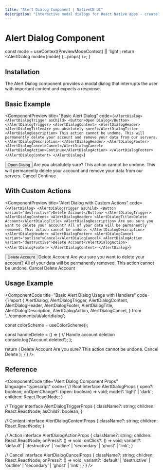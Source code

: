 ```yaml
---
title: "Alert Dialog Component | NativeCN UI"
description: "Interactive modal dialogs for React Native apps - create confirmation prompts, important notifications, and action confirmations with accessible design."
---
```


# Alert Dialog Component


  const mode = useContext(PreviewModeContext) || 'light';
  return <AlertDialog mode={mode} {...props} />;
}

## Installation

The Alert Dialog component provides a modal dialog that interrupts the user with important content and expects a response.

<ComponentCode 
  language="bash"
  code="npx @nativecn/cli add alert-dialog"
  title="Installation Command"
/>

## Basic Example

<ComponentPreview
  title="Basic Alert Dialog"
  code={`<AlertDialog>
  <AlertDialogTrigger asChild>
    <Button>Open Dialog</Button>
  </AlertDialogTrigger>
  <AlertDialogContent>
    <AlertDialogHeader>
      <AlertDialogTitle>Are you absolutely sure?</AlertDialogTitle>
      <AlertDialogDescription>
        This action cannot be undone. This will permanently delete your account
        and remove your data from our servers.
      </AlertDialogDescription>
    </AlertDialogHeader>
    <AlertDialogFooter>
      <AlertDialogCancel>Cancel</AlertDialogCancel>
      <AlertDialogAction>Continue</AlertDialogAction>
    </AlertDialogFooter>
  </AlertDialogContent>
</AlertDialog>`}
>
  <AlertDialogWithMode>
    <AlertDialogTrigger asChild>
      <Button>Open Dialog</Button>
    </AlertDialogTrigger>
    <AlertDialogContent>
      <AlertDialogHeader>
        <AlertDialogTitle>Are you absolutely sure?</AlertDialogTitle>
        <AlertDialogDescription>
          This action cannot be undone. This will permanently delete your account
          and remove your data from our servers.
        </AlertDialogDescription>
      </AlertDialogHeader>
      <AlertDialogFooter>
        <AlertDialogCancel>Cancel</AlertDialogCancel>
        <AlertDialogAction>Continue</AlertDialogAction>
      </AlertDialogFooter>
    </AlertDialogContent>
  </AlertDialogWithMode>
</ComponentPreview>

## With Custom Actions

<ComponentPreview
  title="Alert Dialog with Custom Actions"
  code={`<AlertDialog>
  <AlertDialogTrigger asChild>
    <Button variant="destructive">Delete Account</Button>
  </AlertDialogTrigger>
  <AlertDialogContent>
    <AlertDialogHeader>
      <AlertDialogTitle>Delete Account</AlertDialogTitle>
      <AlertDialogDescription>
        Are you sure you want to delete your account? All of your data will be permanently removed.
        This action cannot be undone.
      </AlertDialogDescription>
    </AlertDialogHeader>
    <AlertDialogFooter>
      <AlertDialogCancel variant="outline">Cancel</AlertDialogCancel>
      <AlertDialogAction variant="destructive">Delete Account</AlertDialogAction>
    </AlertDialogFooter>
  </AlertDialogContent>
</AlertDialog>`}
>
  <AlertDialogWithMode>
    <AlertDialogTrigger asChild>
      <Button variant="destructive">Delete Account</Button>
    </AlertDialogTrigger>
    <AlertDialogContent>
      <AlertDialogHeader>
        <AlertDialogTitle>Delete Account</AlertDialogTitle>
        <AlertDialogDescription>
          Are you sure you want to delete your account? All of your data will be permanently removed.
          This action cannot be undone.
        </AlertDialogDescription>
      </AlertDialogHeader>
      <AlertDialogFooter>
        <AlertDialogCancel variant="outline">Cancel</AlertDialogCancel>
        <AlertDialogAction variant="destructive">Delete Account</AlertDialogAction>
      </AlertDialogFooter>
    </AlertDialogContent>
  </AlertDialogWithMode>
</ComponentPreview>

## Usage Example

<ComponentCode
  title="Basic Alert Dialog Usage with Handlers"
  code={`import {
  AlertDialog,
  AlertDialogTrigger,
  AlertDialogContent,
  AlertDialogHeader,
  AlertDialogFooter,
  AlertDialogTitle,
  AlertDialogDescription,
  AlertDialogAction,
  AlertDialogCancel,
} from '../components/ui/alertdialog';

  const colorScheme = useColorScheme();
  
  const handleDelete = () => {
    // Handle account deletion
    console.log('Account deleted');
  };

  return (
    <AlertDialog mode={colorScheme}>
      <AlertDialogTrigger>Delete Account</AlertDialogTrigger>
      <AlertDialogContent>
        <AlertDialogHeader>
          <AlertDialogTitle>Are you sure?</AlertDialogTitle>
          <AlertDialogDescription>
            This action cannot be undone.
          </AlertDialogDescription>
        </AlertDialogHeader>
        <AlertDialogFooter>
          <AlertDialogCancel>Cancel</AlertDialogCancel>
          <AlertDialogAction onPress={handleDelete}>
            Delete
          </AlertDialogAction>
        </AlertDialogFooter>
      </AlertDialogContent>
    </AlertDialog>
  );
}`}
/>

## Reference

<ComponentCode
  title="Alert Dialog Component Props"
  language="typescript"
  code={`// Root
interface AlertDialogProps {
  open?: boolean;
  onOpenChange?: (open: boolean) => void;
  mode?: 'light' | 'dark';
  children: React.ReactNode;
}

// Trigger
interface AlertDialogTriggerProps {
  className?: string;
  children: React.ReactNode;
  asChild?: boolean;
}

// Content
interface AlertDialogContentProps {
  className?: string;
  children: React.ReactNode;
}

// Action
interface AlertDialogActionProps {
  className?: string;
  children: React.ReactNode;
  onPress?: () => void;
  onClick?: () => void;
  variant?: 'default' | 'destructive' | 'outline' | 'secondary' | 'ghost' | 'link';
}

// Cancel
interface AlertDialogCancelProps {
  className?: string;
  children: React.ReactNode;
  onPress?: () => void;
  variant?: 'default' | 'destructive' | 'outline' | 'secondary' | 'ghost' | 'link';
}`}
/>
